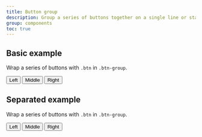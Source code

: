 ```yaml
---
title: Button group
description: Group a series of buttons together on a single line or stack them in a vertical column.
group: components
toc: true
---
```


## Basic example

Wrap a series of buttons with `.btn` in `.btn-group`.

<Snippet lang="html">
  <div class="btn-group" role="group" aria-label="Basic example">
    <button type="button" class="btn">Left</button>
    <button type="button" class="btn">Middle</button>
    <button type="button" class="btn">Right</button>
  </div>
</Snippet>

## Separated example

Wrap a series of buttons with `.btn` in `.btn-group`.

<Snippet lang="html">
  <div class="btn-group separated" role="group" aria-label="Basic example">
    <button type="button" class="btn">Left</button>
    <button type="button" class="btn">Middle</button>
    <button type="button" class="btn">Right</button>
  </div>
</Snippet>
